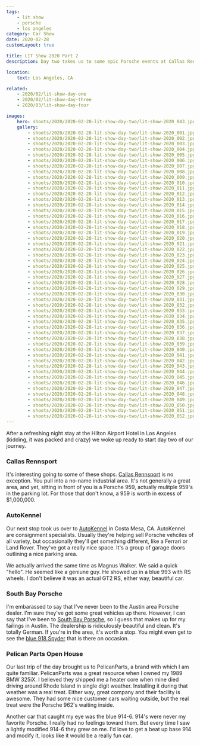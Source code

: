 ```yaml
---
tags:
    - lit show
    - porsche
    - los angeles
category: Car Show
date: 2020-02-28
customLayout: true

title: LIT Show 2020 Part 2
description: Day two takes us to some epic Porsche events at Callas Rennsport, Auto Kennel and Pelican Parts.

location:
    text: Los Angeles, CA

related:
    - 2020/02/lit-show-day-one
    - 2020/02/lit-show-day-three
    - 2020/03/lit-show-day-four

images:
    hero: shoots/2020/2020-02-28-lit-show-day-two/lit-show-2020_043.jpg
    gallery:
        - shoots/2020/2020-02-28-lit-show-day-two/lit-show-2020_001.jpg
        - shoots/2020/2020-02-28-lit-show-day-two/lit-show-2020_002.jpg
        - shoots/2020/2020-02-28-lit-show-day-two/lit-show-2020_003.jpg
        - shoots/2020/2020-02-28-lit-show-day-two/lit-show-2020_004.jpg
        - shoots/2020/2020-02-28-lit-show-day-two/lit-show-2020_005.jpg
        - shoots/2020/2020-02-28-lit-show-day-two/lit-show-2020_006.jpg
        - shoots/2020/2020-02-28-lit-show-day-two/lit-show-2020_007.jpg
        - shoots/2020/2020-02-28-lit-show-day-two/lit-show-2020_008.jpg
        - shoots/2020/2020-02-28-lit-show-day-two/lit-show-2020_009.jpg
        - shoots/2020/2020-02-28-lit-show-day-two/lit-show-2020_010.jpg
        - shoots/2020/2020-02-28-lit-show-day-two/lit-show-2020_011.jpg
        - shoots/2020/2020-02-28-lit-show-day-two/lit-show-2020_012.jpg
        - shoots/2020/2020-02-28-lit-show-day-two/lit-show-2020_013.jpg
        - shoots/2020/2020-02-28-lit-show-day-two/lit-show-2020_014.jpg
        - shoots/2020/2020-02-28-lit-show-day-two/lit-show-2020_015.jpg
        - shoots/2020/2020-02-28-lit-show-day-two/lit-show-2020_016.jpg
        - shoots/2020/2020-02-28-lit-show-day-two/lit-show-2020_017.jpg
        - shoots/2020/2020-02-28-lit-show-day-two/lit-show-2020_018.jpg
        - shoots/2020/2020-02-28-lit-show-day-two/lit-show-2020_019.jpg
        - shoots/2020/2020-02-28-lit-show-day-two/lit-show-2020_020.jpg
        - shoots/2020/2020-02-28-lit-show-day-two/lit-show-2020_021.jpg
        - shoots/2020/2020-02-28-lit-show-day-two/lit-show-2020_022.jpg
        - shoots/2020/2020-02-28-lit-show-day-two/lit-show-2020_023.jpg
        - shoots/2020/2020-02-28-lit-show-day-two/lit-show-2020_024.jpg
        - shoots/2020/2020-02-28-lit-show-day-two/lit-show-2020_025.jpg
        - shoots/2020/2020-02-28-lit-show-day-two/lit-show-2020_026.jpg
        - shoots/2020/2020-02-28-lit-show-day-two/lit-show-2020_027.jpg
        - shoots/2020/2020-02-28-lit-show-day-two/lit-show-2020_028.jpg
        - shoots/2020/2020-02-28-lit-show-day-two/lit-show-2020_029.jpg
        - shoots/2020/2020-02-28-lit-show-day-two/lit-show-2020_030.jpg
        - shoots/2020/2020-02-28-lit-show-day-two/lit-show-2020_031.jpg
        - shoots/2020/2020-02-28-lit-show-day-two/lit-show-2020_032.jpg
        - shoots/2020/2020-02-28-lit-show-day-two/lit-show-2020_033.jpg
        - shoots/2020/2020-02-28-lit-show-day-two/lit-show-2020_034.jpg
        - shoots/2020/2020-02-28-lit-show-day-two/lit-show-2020_035.jpg
        - shoots/2020/2020-02-28-lit-show-day-two/lit-show-2020_036.jpg
        - shoots/2020/2020-02-28-lit-show-day-two/lit-show-2020_037.jpg
        - shoots/2020/2020-02-28-lit-show-day-two/lit-show-2020_038.jpg
        - shoots/2020/2020-02-28-lit-show-day-two/lit-show-2020_039.jpg
        - shoots/2020/2020-02-28-lit-show-day-two/lit-show-2020_040.jpg
        - shoots/2020/2020-02-28-lit-show-day-two/lit-show-2020_041.jpg
        - shoots/2020/2020-02-28-lit-show-day-two/lit-show-2020_042.jpg
        - shoots/2020/2020-02-28-lit-show-day-two/lit-show-2020_043.jpg
        - shoots/2020/2020-02-28-lit-show-day-two/lit-show-2020_044.jpg
        - shoots/2020/2020-02-28-lit-show-day-two/lit-show-2020_045.jpg
        - shoots/2020/2020-02-28-lit-show-day-two/lit-show-2020_046.jpg
        - shoots/2020/2020-02-28-lit-show-day-two/lit-show-2020_047.jpg
        - shoots/2020/2020-02-28-lit-show-day-two/lit-show-2020_048.jpg
        - shoots/2020/2020-02-28-lit-show-day-two/lit-show-2020_049.jpg
        - shoots/2020/2020-02-28-lit-show-day-two/lit-show-2020_050.jpg
        - shoots/2020/2020-02-28-lit-show-day-two/lit-show-2020_051.jpg
        - shoots/2020/2020-02-28-lit-show-day-two/lit-show-2020_052.jpg
---
```


After a refreshing night stay at the Hilton Airport Hotel in Los Angeles (kidding, it was packed and crazy) we woke up ready to start day two of our journey.

### Callas Rennsport

It's interesting going to some of these shops. [Callas Rennsport](https://www.callasrennsport.com/) is no exception. You pull into a no-name industrial area. It's not generally a great area, and yet, sitting in front of you is a Porsche 959, actually mulitple 959's in the parking lot. For those that don't know, a 959 is worth in excess of $1,000,000.

### AutoKennel

Our next stop took us over to [AutoKennel](https://autokennel.com/) in Costa Mesa, CA. AutoKennel are consignment specialists. Usually they're helping sell Porsche vehciles of all variety, but occasionally they'll get something different, like a Ferrari or Land Rover. They've got a really nice space. It's a group of garage doors outlining a nice parking area.

We actually arrived the same time as Magnus Walker. We said a quick "hello". He seemed like a geniune guy. He showed up in a blue 993 with RS wheels. I don't believe it was an actual GT2 RS, either way, beautiful car.

### South Bay Porsche

I'm embarassed to say that I've never been to the Austin area Porsche dealer. I'm sure they've got some great vehicles up there. However, I can say that I've been to [South Bay Porsche](https://www.porschesouthbay.com/), so I guess that makes up for my failings in Austin. The dealership is ridiculously beautiful and clean. It's totally German. If you're in the area, it's worth a stop. You might even get to see the [blue 918 Spyder](https://www.google.com/maps/place/Porsche+South+Bay/@33.899252,-118.3719878,3a,91.2y,90t/data=!3m8!1e2!3m6!1sAF1QipOf61b3wqAYxE4FzwpaDnv6tW4xnDLVMYIR2A3M!2e10!3e12!6shttps:%2F%2Flh5.googleusercontent.com%2Fp%2FAF1QipOf61b3wqAYxE4FzwpaDnv6tW4xnDLVMYIR2A3M%3Dw203-h135-k-no!7i1200!8i800!4m5!3m4!1s0x80dd4a56efd17825:0xa4516fa00e7a781a!8m2!3d33.898877!4d-118.371598) that is there on occasion.

### Pelican Parts Open House

Our last trip of the day brought us to PelicanParts, a brand with which I am quite familiar. PelicanParts was a great resource when I owned my 1989 BMW 325iX. I believed they shipped me a heater core when mine died driving around Rhode Island in single digit weather. Installing it during that weather was a real treat. Either way, great company and their facility is awesome. They had some nice customer cars waiting outside, but the real treat were the Porsche 962's waiting inside.

Another car that caught my eye was the blue 914-6. 914's were never my favorite Porsche. I really had no feelings toward them. But every time I saw a lightly modified 914-6 they grew on me. I'd love to get a beat up base 914 and modify it, looks like it would be a really fun car.

